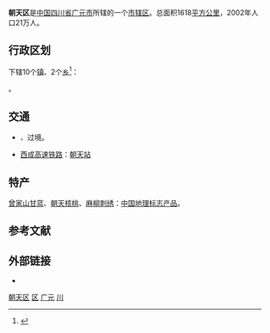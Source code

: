 {{Infobox China County
|Belong = [[四川省|四川省]][[广元市|广元市]]
}}
'''朝天区'''是[[中国|中国]][[四川省|四川省]][[广元市|广元市]]所辖的一个[[市辖区|市辖区]]。总面积1618[[平方公里|平方公里]]，2002年人口21万人。

== 行政区划 ==
{{PAGENAMEBASE}}下辖10个[[行政建制镇|镇]]、2个[[乡_(中华人民共和国)|乡]]<ref>{{PRC admin/ref sgc|51/08/12}}</ref>：

{{PRC admin/children|51/08/12}}。

== 交通 ==
* {{中国高速公路名|G5}}、{{中国国道名|105}}过境。
* {{rint|cn|rail}}[[西成高速铁路|西成高速铁路]]：[[朝天站|朝天站]]

==特产==
[[曾家山甘蓝|曾家山甘蓝]]、[[朝天核桃|朝天核桃]]、[[麻柳刺绣|麻柳刺绣]]：[[中国地理标志产品|中国地理标志产品]]。

== 参考文献 ==
{{reflist}}

== 外部链接 ==
* {{Official website|http://www.gyct.gov.cn/|name=广元市朝天区人民政府}}

{{朝天区行政区划}}
{{广元市行政区划}}
{{四川行政区划}}
{{国家级贫困县|前}}

[[Category:朝天区|]]
[[Category:广元区县|区]]
[[Category:四川市辖区|广元]]
[[Category:原国家级贫困县|川]]